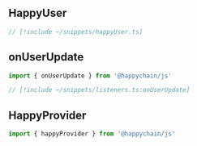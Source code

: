 ## HappyUser
 
```ts
// [!include ~/snippets/happyUser.ts]
```


## onUserUpdate

```ts twoslash
import { onUserUpdate } from '@happychain/js'

// [!include ~/snippets/listeners.ts:onUserUpdate]
```

## HappyProvider

```ts twoslash
import { happyProvider } from '@happychain/js'
```
